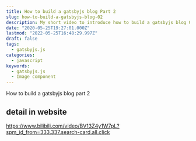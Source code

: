 ```yaml
---
title: How to build a gatsbyjs blog Part 2
slug: how-to-build-a-gatsbyjs-blog-02
description: My short video to introduce how to build a gatsbyjs blog 02
date: "2020-05-25T19:27:01.000Z"
lastmod: "2022-05-25T16:48:29.997Z"
draft: false
tags:
  - gatsbyjs.js
categories:
  - javascript
keywords:
  - gatsbyjs.js
  - Image component
---
```


How to build a gatsbyjs blog part 2

## detail in website

https://www.bilibili.com/video/BV13Z4y1W7pL?spm_id_from=333.337.search-card.all.click
